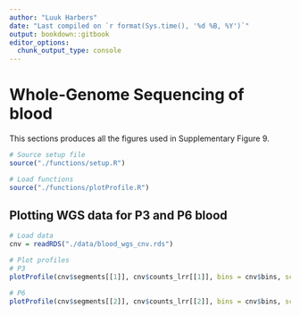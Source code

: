 ```yaml
---
author: "Luuk Harbers"
date: "Last compiled on `r format(Sys.time(), '%d %B, %Y')`"
output: bookdown::gitbook
editor_options:
  chunk_output_type: console
---
```


# Whole-Genome Sequencing of blood

This sections produces all the figures used in Supplementary Figure 9.

```r
# Source setup file
source("./functions/setup.R")

# Load functions
source("./functions/plotProfile.R")
```

## Plotting WGS data for P3 and P6 blood

```r
# Load data
cnv = readRDS("./data/blood_wgs_cnv.rds")

# Plot profiles
# P3
plotProfile(cnv$segments[[1]], cnv$counts_lrr[[1]], bins = cnv$bins, sc = FALSE)

# P6
plotProfile(cnv$segments[[2]], cnv$counts_lrr[[2]], bins = cnv$bins, sc = FALSE)
```

